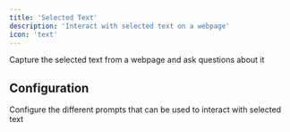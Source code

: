 ```yaml
---
title: 'Selected Text'
description: 'Interact with selected text on a webpage'
icon: 'text'
---
```


<Card title="Selected Text in Action" img="/images/selected-text/lexi-selected-text.jpg">
  Capture the selected text from a webpage and ask questions about it
</Card>

## Configuration

<Card title="Selected Text Configuration" img="/images/selected-text/lexi-selected-text-config.jpg">
  Configure the different prompts that can be used to interact with selected text
</Card>
